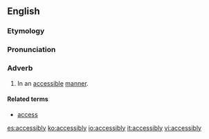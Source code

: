 ==English==

===Etymology===
{{suffix|accessible|ly}}

===Pronunciation===
{{a|US}} {{IPA|/æk.ˈsɛs.ə.bli/}}

===Adverb===
{{en-adv}}

# In an [[accessible]] [[manner]].

====Related terms====
* [[access]]

[[es:accessibly]]
[[ko:accessibly]]
[[io:accessibly]]
[[it:accessibly]]
[[vi:accessibly]]